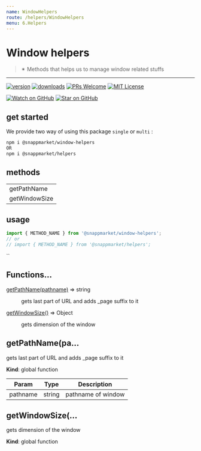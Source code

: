 ```yaml
---
name: WindowHelpers
route: /helpers/WindowHelpers
menu: 6.Helpers
---
```



# Window helpers
> ✴ Methods that helps us to manage window related stuffs
----

[![version](https://img.shields.io/npm/v/@snappmarket/window-helpers.svg?style=flat-square)](https://www.npmjs.com/package/@snappmarket/window-helpers)
[![downloads](https://img.shields.io/npm/dm/@snappmarket/window-helpers.svg?style=flat-square)](http://www.npmtrends.com/@snappmarket/window-helpers)
[![PRs Welcome](https://img.shields.io/badge/PRs-welcome-brightgreen.svg?style=flat-square)](http://makeapullrequest.com)
[![MIT License](https://img.shields.io/npm/l/@snappmarket/window-helpers.svg?style=flat-square)](https://github.com/snappmarket/frontend-toolbox/tree/master/packages/useDidUpdateEffect/blob/master/LICENSE.md)

[![Watch on GitHub](https://img.shields.io/github/watchers/snappmarket/frontend-toolbox.svg?style=social)](https://github.com/snappmarket/frontend-toolbox/watchers)
[![Star on GitHub](https://img.shields.io/github/stars/snappmarket/frontend-toolbox.svg?style=social)](https://github.com/snappmarket/frontend-toolbox/stargazers)

## get started 
We provide two way of using this package `single` or `multi` :
```bash
npm i @snappmarket/window-helpers
OR
npm i @snappmarket/helpers
```

## methods
|        |
| ------ |
| getPathName                                                 |  
| getWindowSize                                                 |  

## usage 
```javascript
import { METHOD_NAME } from '@snappmarket/window-helpers';
// or 
// import { METHOD_NAME } from '@snappmarket/helpers';
```
``

## Functions...

<dl>
<dt><a href="#getPathName">getPathName(pathname)</a> ⇒ string</dt>
<dd><p>gets last part of URL and adds _page suffix to it</p>
</dd>
<dt><a href="#getWindowSize">getWindowSize()</a> ⇒ Object</dt>
<dd><p>gets dimension  of the window</p>
</dd>
</dl>

<a name="getPathName"></a>

## getPathName(pa...
gets last part of URL and adds _page suffix to it

**Kind**: global function  

| Param | Type | Description |
| --- | --- | --- |
| pathname | string | pathname of window |

<a name="getWindowSize"></a>

## getWindowSize(...
gets dimension  of the window

**Kind**: global function  
